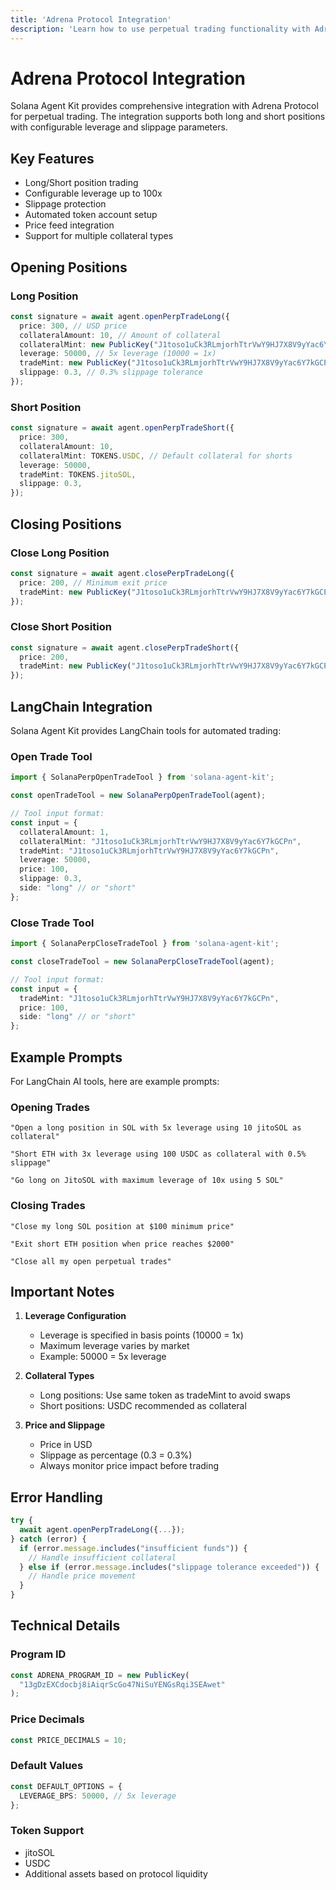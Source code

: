 ```yaml
---
title: 'Adrena Protocol Integration'
description: 'Learn how to use perpetual trading functionality with Adrena Protocol'
---
```


# Adrena Protocol Integration

Solana Agent Kit provides comprehensive integration with Adrena Protocol for perpetual trading. The integration supports both long and short positions with configurable leverage and slippage parameters.

## Key Features

- Long/Short position trading
- Configurable leverage up to 100x
- Slippage protection
- Automated token account setup
- Price feed integration
- Support for multiple collateral types

## Opening Positions

### Long Position

```typescript
const signature = await agent.openPerpTradeLong({
  price: 300, // USD price
  collateralAmount: 10, // Amount of collateral
  collateralMint: new PublicKey("J1toso1uCk3RLmjorhTtrVwY9HJ7X8V9yYac6Y7kGCPn"), // jitoSOL
  leverage: 50000, // 5x leverage (10000 = 1x)
  tradeMint: new PublicKey("J1toso1uCk3RLmjorhTtrVwY9HJ7X8V9yYac6Y7kGCPn"), // Trading asset
  slippage: 0.3, // 0.3% slippage tolerance
});
```

### Short Position

```typescript
const signature = await agent.openPerpTradeShort({
  price: 300,
  collateralAmount: 10,
  collateralMint: TOKENS.USDC, // Default collateral for shorts
  leverage: 50000,
  tradeMint: TOKENS.jitoSOL,
  slippage: 0.3,
});
```

## Closing Positions

### Close Long Position

```typescript
const signature = await agent.closePerpTradeLong({
  price: 200, // Minimum exit price
  tradeMint: new PublicKey("J1toso1uCk3RLmjorhTtrVwY9HJ7X8V9yYac6Y7kGCPn"),
});
```

### Close Short Position

```typescript
const signature = await agent.closePerpTradeShort({
  price: 200,
  tradeMint: new PublicKey("J1toso1uCk3RLmjorhTtrVwY9HJ7X8V9yYac6Y7kGCPn"),
});
```

## LangChain Integration

Solana Agent Kit provides LangChain tools for automated trading:

### Open Trade Tool

```typescript
import { SolanaPerpOpenTradeTool } from 'solana-agent-kit';

const openTradeTool = new SolanaPerpOpenTradeTool(agent);

// Tool input format:
const input = {
  collateralAmount: 1,
  collateralMint: "J1toso1uCk3RLmjorhTtrVwY9HJ7X8V9yYac6Y7kGCPn",
  tradeMint: "J1toso1uCk3RLmjorhTtrVwY9HJ7X8V9yYac6Y7kGCPn",
  leverage: 50000,
  price: 100,
  slippage: 0.3,
  side: "long" // or "short"
};
```

### Close Trade Tool

```typescript
import { SolanaPerpCloseTradeTool } from 'solana-agent-kit';

const closeTradeTool = new SolanaPerpCloseTradeTool(agent);

// Tool input format:
const input = {
  tradeMint: "J1toso1uCk3RLmjorhTtrVwY9HJ7X8V9yYac6Y7kGCPn",
  price: 100,
  side: "long" // or "short"
};
```

## Example Prompts

For LangChain AI tools, here are example prompts:

### Opening Trades

```text
"Open a long position in SOL with 5x leverage using 10 jitoSOL as collateral"

"Short ETH with 3x leverage using 100 USDC as collateral with 0.5% slippage"

"Go long on JitoSOL with maximum leverage of 10x using 5 SOL"
```

### Closing Trades

```text
"Close my long SOL position at $100 minimum price"

"Exit short ETH position when price reaches $2000"

"Close all my open perpetual trades"
```

## Important Notes

1. **Leverage Configuration**
   - Leverage is specified in basis points (10000 = 1x)
   - Maximum leverage varies by market
   - Example: 50000 = 5x leverage

2. **Collateral Types**
   - Long positions: Use same token as tradeMint to avoid swaps
   - Short positions: USDC recommended as collateral

3. **Price and Slippage**
   - Price in USD
   - Slippage as percentage (0.3 = 0.3%)
   - Always monitor price impact before trading

## Error Handling

```typescript
try {
  await agent.openPerpTradeLong({...});
} catch (error) {
  if (error.message.includes("insufficient funds")) {
    // Handle insufficient collateral
  } else if (error.message.includes("slippage tolerance exceeded")) {
    // Handle price movement
  }
}
```

## Technical Details

### Program ID
```typescript
const ADRENA_PROGRAM_ID = new PublicKey(
  "13gDzEXCdocbj8iAiqrScGo47NiSuYENGsRqi3SEAwet"
);
```

### Price Decimals
```typescript
const PRICE_DECIMALS = 10;
```

### Default Values
```typescript
const DEFAULT_OPTIONS = {
  LEVERAGE_BPS: 50000, // 5x leverage
};
```

### Token Support
- jitoSOL
- USDC
- Additional assets based on protocol liquidity